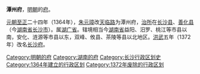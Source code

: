 '''潭州府'''，[[明朝|明朝]]的[[府_(行政区划)|府]]。

[[元朝|元朝]][[至正|至正]]二十四年（1364年），[[朱元璋|朱元璋]]改[[天临路|天临路]]为潭州府，[[治所|治所]]在[[长沙县|长沙县]]、[[善化县|善化县]]（今[[湖南省|湖南省]][[长沙市|长沙市]]）。属[[湖广省|湖广省]]。辖境相当今[[湖南省|湖南省]]益阳、汨罗、桃江等市县以南，安化、涟源等市县以东，双峰、攸县、茶陵等县以北地区。[[洪武|洪武]]五年（1372年）改名[[长沙府|长沙府]]。 

{{明朝行政区划小作品}}
{{DEFAULTSORT:T}}
[[Category:明朝的府|Category:明朝的府]]
[[Category:湖南的府|Category:湖南的府]]
[[Category:长沙行政区划史|Category:长沙行政区划史]]
[[Category:1364年建立的行政区划|Category:1364年建立的行政区划]]
[[Category:1372年废除的行政区划|Category:1372年废除的行政区划]]